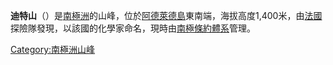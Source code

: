 {{unreferenced|time=2013-10-27T06:28:04+00:00}}
{{Coord|67|43|S|68|37|W|source:GNIS|display=title}}

'''迪特山'''（{{lang-en|Mount Ditte}}）是[[南極洲|南極洲]]的山峰，位於[[阿德萊德島|阿德萊德島]]東南端，海拔高度1,400米，由[[法國|法國]]探險隊發現，以該國的化學家命名，現時由[[南極條約體系|南極條約體系]]管理。

{{DEFAULTSORT:Mount Ditte}}
[[Category:南極洲山峰|Category:南極洲山峰]]


{{AdelaideIsland-geo-stub}}